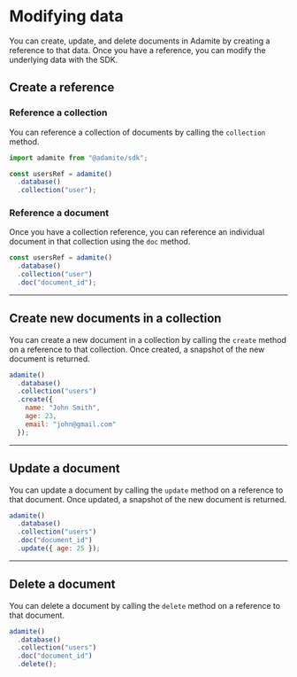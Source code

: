 # Modifying data

<span className="lead">
  You can create, update, and delete documents in Adamite by creating a
  reference to that data. Once you have a reference, you can modify the
  underlying data with the SDK.
</span>

## Create a reference

### Reference a collection

<section>

<div>

You can reference a collection of documents by calling the `collection`
method.

</div>

```jsx
import adamite from "@adamite/sdk";

const usersRef = adamite()
  .database()
  .collection("user");
```

</section>

### Reference a document

<section>

<div>

Once you have a collection reference, you can reference an individual document in that collection using the `doc` method.

</div>

```jsx
const usersRef = adamite()
  .database()
  .collection("user")
  .doc("document_id");
```

</section>

---

## Create new documents in a collection

<section>

<div>

You can create a new document in a collection by calling the `create` method on a reference to that collection. Once created, a snapshot of the new document is returned.

</div>

```jsx
adamite()
  .database()
  .collection("users")
  .create({
    name: "John Smith",
    age: 23,
    email: "john@gmail.com"
  });
```

</section>

---

## Update a document

<section>

<div>

You can update a document by calling the `update` method on a reference to that document. Once updated, a snapshot of the new document is returned.

</div>

```jsx
adamite()
  .database()
  .collection("users")
  .doc("document_id")
  .update({ age: 25 });
```

</section>

---

## Delete a document

<section>

<div>

You can delete a document by calling the `delete` method on a reference to that document.

</div>

```jsx
adamite()
  .database()
  .collection("users")
  .doc("document_id")
  .delete();
```

</section>
